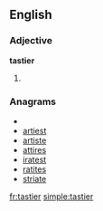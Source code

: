 ==English==

===Adjective===
'''tastier'''

# {{comparative of|[[tasty]]}}

===Anagrams===
* {{alphagram|aeirstt}}
* [[artiest#English|artiest]]
* [[artiste#English|artiste]]
* [[attires#English|attires]]
* [[iratest#English|iratest]]
* [[ratites#English|ratites]]
* [[striate#English|striate]]

[[fr:tastier]]
[[simple:tastier]]